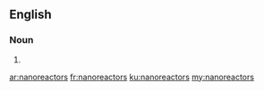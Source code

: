 ==English==

===Noun===
{{head|en|plural}}

# {{plural of|nanoreactor|lang=en|nocat=1}}

[[ar:nanoreactors]]
[[fr:nanoreactors]]
[[ku:nanoreactors]]
[[my:nanoreactors]]
